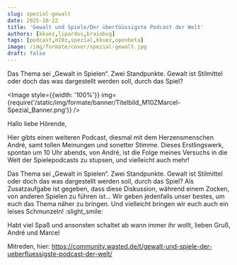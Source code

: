 ```yaml
---
slug: spezial-gewalt
date: 2025-10-22
title: 'Gewalt und Spiele/Der überföüssigste Podcast der Welt'
authors: [kkuez,lipardus,brainbug]
tags: [podcast,m10z,spezial,kkuez,openbeta]
image: /img/formate/cover/spezial-gewalt.jpg
draft: false
---
```



Das Thema sei „Gewalt in Spielen“. Zwei Standpunkte. Gewalt ist Stilmittel oder doch das was dargestellt werden soll, durch das Spiel?

<Image style={{width: '100%'}} img={require('/static/img/formate/banner/Titelbild_M10ZMarcel-Spezial_Banner.png')} />

<!--truncate-->

Hallo liebe Hörende,

Hier gibts einen weiteren Podcast, diesmal mit dem Herzensmenschen André, samt tollen Meinungen und sonetter Stimme. Dieses Erstlingswerk, spontan um 10 Uhr abends, von André, ist die Folge meines Versuchs in die Welt der Spielepodcasts zu stupsen, und vielleicht auch mehr!

Das Thema sei „Gewalt in Spielen“. Zwei Standpunkte. Gewalt ist Stilmittel oder doch das was dargestellt werden soll, durch das Spiel?
Als Zusatzaufgabe ist gegeben, dass diese Diskussion, während einem Zocken, von anderen Spielen zu führen ist…
Wir geben jedenfalls unser bestes, um euch das Thema näher zu bringen. Und vielleicht bringen wir euch auch ein leises Schmunzeln! :slight_smile:

Habt viel Spaß und ansonsten schaltet ab wann immer ihr wollt, lieben Gruß,
André und Marcel

Mitreden, hier:
https://community.wasted.de/t/gewalt-und-spiele-der-ueberfluessigste-podcast-der-welt/

<ReactPlayer
    width="100%"
    height="50px"
    controls
    src='https://m10z.picnotes.de/Spezial/Spezial_Gewalt1.mp3'
/>
